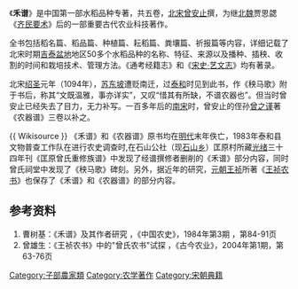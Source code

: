 《'''禾谱'''》是中国第一部水稻品种专著，共五卷，[[北宋|北宋]][[曾安止|曾安止]]撰，为继[[北魏|北魏]]贾思勰《[[齐民要术|齐民要术]]》后的一部重要古代农业科技著作。

全书包括稻名篇、稻品篇、种植篇、耘稻篇、粪壤篇、祈报篇等内容，详细记载了北宋时期[[吉泰盆地|吉泰盆地]]地区50多个水稻品种的名称、特征、来源以及播种、插秧、收割的时间和栽培技术、管理方法。《通考经籍志》和《[[s:宋史/卷205|宋史·艺文志]]》均有著录。

北宋[[绍圣|绍圣]]元年（1094年），[[苏东坡|苏东坡]]遭贬南迁，过[[泰和|泰和]]时见到此书，作《秧马歌》附于书后，称其“文既温雅，事亦详实”，又叹“惜其有所缺，不谱农器也”。但当时曾安止已经失去了目力，无力补写。一百多年后的[[南宋|南宋]]时，曾安止的侄孙[[曾之谨|曾之谨]]著《农器谱》三卷以补之。

{{ Wikisource }}
《禾谱》和《农器谱》原书均在[[明代|明代]]末年佚亡，1983年泰和县文物普查工作队在进行农史调查时,在石山公社（现[[石山乡|石山乡]]）匡原村所藏[[光绪|光绪]]三十四年刊《匡原曾氏重修族谱》中发现了经谱撰修者删削的《禾谱》部分内容，同时曾氏祠堂中发现了《秧马歌》碑刻。另外，据近年的研究，[[元朝|元朝]][[王祯|王祯]]所著《[[王祯农书|王祯农书]]》也保存了《禾谱》和《农器谱》的部分内容。

==参考资料==
<div class="references-small">
#曹树基：《禾谱》及其作者研究 ，《中国农史》，1984年第3期 ，第84-91页
#曾雄生：《王祯农书》中的"曾氏农书"试探 ，《古今农业》，2004年第1期，第63-76页
</div>

[[Category:子部農家類|Category:子部農家類]]
[[Category:农学著作|Category:农学著作]]
[[Category:宋朝典籍|Category:宋朝典籍]]